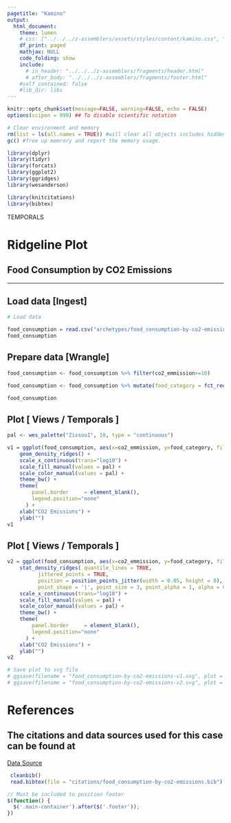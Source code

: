 ```yaml
---
pagetitle: "Kamino"
output: 
  html_document:
    theme: lumen
    # css: ["../../../z-assemblers/assets/styles/content/kamino.css", "../../../z-assemblers/assets/icons/line-awesome/css/line-awesome.css"]
    df_print: paged
    mathjax: NULL
    code_folding: show
    include:
      # in_header: "../../../z-assemblers/fragments/header.html"
      # after_body: "../../../z-assemblers/fragments/footer.html"
    #self_contained: false
    #lib_dir: libs
---
```


```r

knitr::opts_chunk$set(message=FALSE, warning=FALSE, echo = FALSE)
options(scipen = 999) ## To disable scientific notation

# Clear environment and memory
rm(list = ls(all.names = TRUE)) #will clear all objects includes hidden objects.
gc() #free up memrory and report the memory usage.

library(dplyr)
library(tidyr)
library(forcats)
library(ggplot2)
library(ggridges)
library(wesanderson)

library(knitcitations)
library(bibtex)

```

<div class="activity">
TEMPORALS
</div>

# Ridgeline Plot
## Food Consumption by CO2 Emissions

***

## Load data [Ingest]

```r

# Load data

food_consumption = read.csv("archetypes/food_consumption-by-co2-emissions.csv", header = TRUE, stringsAsFactors = TRUE)
food_consumption

```


## Prepare data [Wrangle]


```r

food_consumption <- food_consumption %>% filter(co2_emmission>=10)

food_consumption <- food_consumption %>% mutate(food_category = fct_reorder(food_category,co2_emmission))

food_consumption

```


## Plot [ Views / Temporals ]


```r

pal <- wes_palette("Zissou1", 10, type = "continuous")

v1 = ggplot(food_consumption, aes(x=co2_emmission, y=food_category, fill=food_category)) +
    geom_density_ridges() +
    scale_x_continuous(trans="log10") +
    scale_fill_manual(values = pal) +
    scale_color_manual(values = pal) +
    theme_bw() +
    theme(
        panel.border     = element_blank(),
        legend.position="none"
      ) +
    xlab("CO2 Emissions") +
    ylab("")
v1

```

## Plot [ Views / Temporals ]

```r

v2 = ggplot(food_consumption, aes(x=co2_emmission, y=food_category, fill=food_category)) +
    stat_density_ridges( quantile_lines = TRUE,
          jittered_points = TRUE,
          position = position_points_jitter(width = 0.05, height = 0),
          point_shape = '|', point_size = 3, point_alpha = 1, alpha = 0.7) +
    scale_x_continuous(trans="log10") +
    scale_fill_manual(values = pal) +
    scale_color_manual(values = pal) +
    theme_bw() +
    theme(
        panel.border     = element_blank(),
        legend.position="none"
      ) +
    xlab("CO2 Emissions") +
    ylab("")
v2

```



```r

# Save plot to svg file
# ggsave(filename = "food_consumption-by-co2-emissions-v1.svg", plot = v1, width=24.5, height=13)
# ggsave(filename = "food_consumption-by-co2-emissions-v2.svg", plot = v2, width=24.5, height=13)

```





# References
## The citations and data sources used for this case can be found at 
<a href="https://github.com/rfordatascience/tidytuesday/blob/master/data/2020/2020-02-18/readme.md" target="_blank"> Data Source</a>

```r

 cleanbib()
 read.bibtex(file = "citations/food_consumption-by-co2-emissions.bib")

```



```js

// Must be included to position footer
$(function() {
  $('.main-container').after($('.footer'));
})

```


